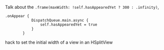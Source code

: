 Talk about the `.frame(maxWidth: !self.hasAppearedYet ? 300 : .infinity)`,

```
.onAppear {
            DispatchQueue.main.async {
                self.hasAppearedYet = true
            }
        }
```

hack to set the initial width of a view in an HSplitView
